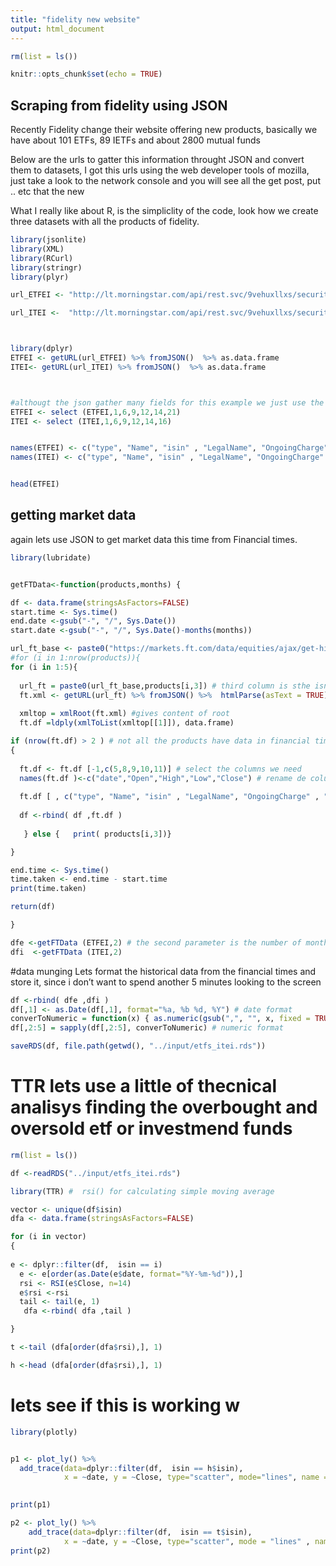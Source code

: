 ```yaml
---
title: "fidelity new website"
output: html_document
---
```





```r
rm(list = ls())

knitr::opts_chunk$set(echo = TRUE)
```

## Scraping from fidelity using JSON

Recently Fidelity change their website offering new products, basically we have about 101 ETFs, 89 IETFs and about 2800 mutual funds

Below are the urls to gatter this information throught JSON and convert them to datasets, 
I got this urls using the web developer tools of mozilla, just take a look to the network console and you will see all the get post, put .. etc that the new 

What I really like about R, is the simpliclity of the code, look how we create three datasets with all the products of fidelity.



```r

library(jsonlite) 
library(XML)
library(RCurl)
library(stringr)
library(plyr)

url_ETFEI <- "http://lt.morningstar.com/api/rest.svc/9vehuxllxs/security/screener?page=1&pageSize=1000&sortOrder=LegalName%20asc&outputType=json&version=1&languageId=en-GB&currencyId=GBP&universeIds=ETEXG$XLON_3518|ETALL$$ALL_3518&securityDataPoints=SecId|Name|TenforeId|holdingTypeId|isin|sedol|QR_MonthDate|LegalName|Yield_M12|OngoingCharge|StarRatingM255|CustomCategoryId3Name|CollectedSRRI|QR_GBRReturnM12_5|QR_GBRReturnM12_4|QR_GBRReturnM12_3|QR_GBRReturnM12_2|QR_GBRReturnM12_1|CustomMinimumPurchaseAmount|GBRReturnM0|GBRReturnM12|GBRReturnM36|GBRReturnM60|GBRReturnM120&subUniverseId=ETFEI"

url_ITEI <-  "http://lt.morningstar.com/api/rest.svc/9vehuxllxs/security/screener?page=1&pageSize=1000&sortOrder=LegalName%20asc&outputType=json&version=1&languageId=en-GB&currencyId=GBP&universeIds=FCGBR%24%24ALL_3519&securityDataPoints=SecId%7CName%7CTenforeId%7CholdingTypeId%7Cisin%7Csedol%7CQR_MonthDate%7CLegalName%7CYield_M12%7CAnnualReportOngoingCharge%7CStarRatingM255%7CCustomCategoryId3Name%7CQR_GBRReturnM12_5%7CQR_GBRReturnM12_4%7CQR_GBRReturnM12_3%7CQR_GBRReturnM12_2%7CQR_GBRReturnM12_1%7CCustomMinimumPurchaseAmount%7CGBRReturnM0%7CGBRReturnM12%7CGBRReturnM36%7CGBRReturnM60%7CGBRReturnM120&filters=&term=&subUniverseId=ITEI"



library(dplyr)
ETFEI <- getURL(url_ETFEI) %>% fromJSON()  %>% as.data.frame
ITEI<- getURL(url_ITEI) %>% fromJSON()  %>% as.data.frame



#althougt the json gather many fields for this example we just use the below columns
ETFEI <- select (ETFEI,1,6,9,12,14,21)
ITEI <- select (ITEI,1,6,9,12,14,16)


names(ETFEI) <- c("type", "Name", "isin" , "LegalName", "OngoingCharge" , "category")
names(ITEI) <- c("type", "Name", "isin" , "LegalName", "OngoingCharge" , "category")


head(ETFEI)


```

## getting market data 

again lets use JSON to get market data this time from Financial times. 


```r

library(lubridate)


getFTData<-function(products,months) {

df <- data.frame(stringsAsFactors=FALSE) 
start.time <- Sys.time()
end.date <-gsub("-", "/", Sys.Date())
start.date <-gsub("-", "/", Sys.Date()-months(months))

url_ft_base <- paste0("https://markets.ft.com/data/equities/ajax/get-historical-prices?startDate=", start.date, "&endDate=", end.date, "&symbol=" )
#for (i in 1:nrow(products)){
for (i in 1:5){
  
  url_ft = paste0(url_ft_base,products[i,3]) # third column is sthe isnn
  ft.xml <- getURL(url_ft) %>% fromJSON() %>%  htmlParse(asText = TRUE) 
  
  xmltop = xmlRoot(ft.xml) #gives content of root
  ft.df =ldply(xmlToList(xmltop[[1]]), data.frame) 

if (nrow(ft.df) > 2 ) # not all the products have data in financial times, 
{
  
  ft.df <- ft.df [-1,c(5,8,9,10,11)] # select the columns we need 
  names(ft.df )<-c("date","Open","High","Low","Close") # rename de columms
  
  ft.df [ , c("type", "Name", "isin" , "LegalName", "OngoingCharge" , "category") ] <-  products [ i,] 
    
  df <-rbind( df ,ft.df )
 
   } else {   print( products[i,3])}

}

end.time <- Sys.time()
time.taken <- end.time - start.time
print(time.taken)

return(df)

}

dfe <-getFTData (ETFEI,2) # the second parameter is the number of months
dfi  <-getFTData (ITEI,2)


```


#data munging
Lets format the historical data from the financial times and store it, since i don't want to spend another 5 minutes looking to the screen 

```r

df <-rbind( dfe ,dfi )
df[,1] <- as.Date(df[,1], format="%a, %b %d, %Y") # date format
converToNumeric = function(x) { as.numeric(gsub(",", "", x, fixed = TRUE)) }
df[,2:5] = sapply(df[,2:5], converToNumeric) # numeric format

saveRDS(df, file.path(getwd(), "../input/etfs_itei.rds"))

```


# TTR lets use a little of thecnical analisys finding the  overbought and oversold etf or investmend funds 

```r

rm(list = ls())

df <-readRDS("../input/etfs_itei.rds")

library(TTR) #  rsi() for calculating simple moving average

vector <- unique(df$isin)
dfa <- data.frame(stringsAsFactors=FALSE) 

for (i in vector)
{
  
e <- dplyr::filter(df,  isin == i)
  e <- e[order(as.Date(e$date, format="%Y-%m-%d")),]
  rsi <- RSI(e$Close, n=14)
  e$rsi <-rsi
  tail <- tail(e, 1)
   dfa <-rbind( dfa ,tail )

}

t <-tail (dfa[order(dfa$rsi),], 1)

h <-head (dfa[order(dfa$rsi),], 1)

```


# lets see if this is working w

```r
library(plotly)


p1 <- plot_ly() %>% 
  add_trace(data=dplyr::filter(df,  isin == h$isin),
            x = ~date, y = ~Close, type="scatter", mode="lines", name = h$isin) 

  
print(p1)

p2 <- plot_ly() %>% 
    add_trace(data=dplyr::filter(df,  isin == t$isin),
            x = ~date, y = ~Close, type="scatter", mode = "lines" , name = t$isin) 
print(p2)
```


















